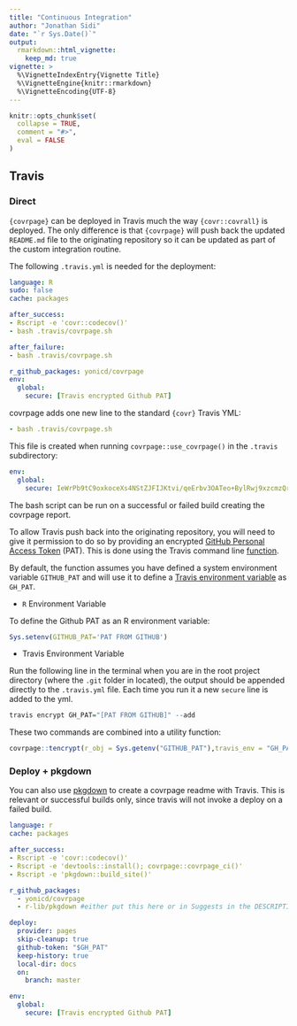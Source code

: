 ```yaml
---
title: "Continuous Integration"
author: "Jonathan Sidi"
date: "`r Sys.Date()`"
output: 
  rmarkdown::html_vignette: 
    keep_md: true
vignette: >
  %\VignetteIndexEntry{Vignette Title}
  %\VignetteEngine{knitr::rmarkdown}
  %\VignetteEncoding{UTF-8}
---
```


```r
knitr::opts_chunk$set(
  collapse = TRUE,
  comment = "#>",
  eval = FALSE
)
```

## Travis

### Direct

`{covrpage}` can be deployed in Travis much the way `{covr::covrall}` is deployed. The only difference is that `{covrpage}` will push back the updated `README.md` file to the originating repository so it can be updated as part of the custom integration routine. 

The following `.travis.yml` is needed for the deployment:

```yml
language: R
sudo: false
cache: packages

after_success:
- Rscript -e 'covr::codecov()'
- bash .travis/covrpage.sh

after_failure:
- bash .travis/covrpage.sh

r_github_packages: yonicd/covrpage
env:
  global:
    secure: [Travis encrypted Github PAT]

```

covrpage adds one new line to the standard `{covr}` Travis YML:

```yml
- bash .travis/covrpage.sh
```

This file is created when running `covrpage::use_covrpage()` in the `.travis` subdirectory:

```yml
env:
  global:
    secure: IeWrPb9tC9oxkoceXs4NStZJFIJKtvi/qeErbv3OATeo+BylRwj9xzcmzQrV8ps...
```

The bash script can be run on a successful or failed build creating the covrpage report. 

To allow Travis push back into the originating repository, you will need to give it permission to do so by providing an encrypted [GitHub Personal Access Token](https://github.com/settings/tokens) (PAT). This is done using the Travis command line [function](https://docs.travis-ci.com/user/encryption-keys/).

By default, the function assumes you have defined a system environment variable `GITHUB_PAT` and will use it to define a [Travis environment variable](https://docs.travis-ci.com/user/environment-variables/) as `GH_PAT`.

  - `R` Environment Variable

To define the Github PAT as an R environment variable:

```r
Sys.setenv(GITHUB_PAT='PAT FROM GITHUB')
```

  - Travis Environment Variable

Run the following line in the terminal when you are in the root project directory (where the `.git` folder in located), the output should be appended directly to the `.travis.yml` file. Each time you run it a new `secure` line is added to the yml.

```r
travis encrypt GH_PAT="[PAT FROM GITHUB]" --add
```

These two commands are combined into a utility function:

```r
covrpage::tencrypt(r_obj = Sys.getenv("GITHUB_PAT"),travis_env = "GH_PAT",add = TRUE)
```


### Deploy + pkgdown

You can also use [pkgdown](https://www.github.com/r-lib/pkgdown) to create a covrpage readme with Travis. This is relevant or successful builds only, since travis will not invoke a deploy on a failed build.

```yml
language: r
cache: packages

after_success:
- Rscript -e 'covr::codecov()'
- Rscript -e 'devtools::install(); covrpage::covrpage_ci()'
- Rscript -e 'pkgdown::build_site()'

r_github_packages: 
  - yonicd/covrpage
  - r-lib/pkgdown #either put this here or in Suggests in the DESCRIPTION file

deploy:
  provider: pages
  skip-cleanup: true
  github-token: "$GH_PAT"
  keep-history: true
  local-dir: docs
  on:
    branch: master

env:
  global:
    secure: [Travis encrypted Github PAT]
```